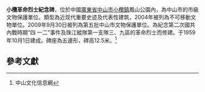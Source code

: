 {{文物保护单位
| 级别 = 市級
| 名称 = 小欖革命烈士紀念碑
| 省区市 = 中山市
| 图片 = 
| 编号 = 
| 分类 = 近現代重要史迹及代表性建築
| 时代 = 
| 所在 = [[中山市|中山市]]
| 登录 = 2009年9月30日
}}
   
'''小欖革命烈士紀念碑'''，位於中國[[廣東省|廣東省]][[中山市|中山市]][[小欖鎮|小欖鎮]]鳳山公園內，為中山市的市級文物保護單位。類型為近现代重要史迹及代表性建筑，2004年被列為不可移動文物單位。2009年9月30日被列為第五批中山市文物保護單位。為紀念第二次國共內戰時期“四 一二”事件及珠江縱隊第一支隊三、九區的革命烈士而修建。于1959年10月1日建成。碑座為五邊形，碑高12.5米。<ref>{{cite web |url=http://www.wh3351.com/rwzs/content.php?news_id=37023 |title=存档副本 |accessdate=2014-05-02 |deadurl=yes |archiveurl=https://web.archive.org/web/20140502060040/http://www.wh3351.com/rwzs/content.php?news_id=37023 |archivedate=2014-05-02 }} 中山文化信息網</ref>

==參考文獻==
{{reflist}}


{{景点小作品}}